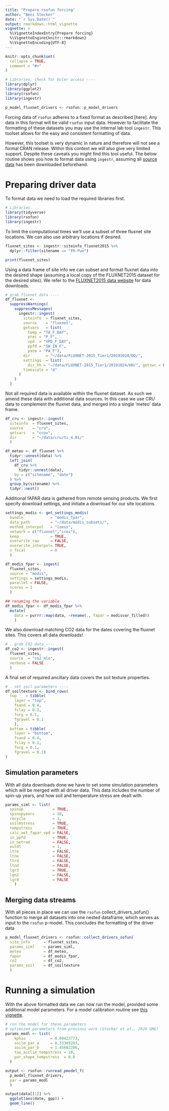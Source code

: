```yaml
---
title: "Prepare rsofun forcing"
author: "Beni Stocker"
date: "`r Sys.Date()`"
output: rmarkdown::html_vignette
vignette: >
  %\VignetteIndexEntry{Prepare forcing}
  %\VignetteEngine{knitr::rmarkdown}
  %\VignetteEncoding{UTF-8}
---
```


```r
knitr::opts_chunk$set(
  collapse = TRUE,
  comment = "#>"
)

# Libraries, check for Euler access ----
library(dplyr)
library(ggplot2)
library(rsofun)
library(ingestr)

p_model_fluxnet_drivers <- rsofun::p_model_drivers
```

Forcing data of `rsofun` adheres to a fixed format as described [here]. Any data
in this format will be valid `rsofun` input data. However to facilitate the
formatting of these datasets you may use the internal lab tool `ingestr`. This
toolset allows for the easy and consistent formatting of data.

However, this toolset is very dynamic in nature and therefore will not see a
formal CRAN release. Within this context we will also give very limited support.
Despite these caveats you might find this tool useful. The below routine shows
you how to format data using `ingestr`, assuming all 
[source data](https://github.com/computationales/ingestr) has been 
downloaded beforehand.

# Preparing driver data

To format data we need to load the required libraries first.

```r
# Libraries
library(tidyverse)
library(rsofun)
library(ingestr)
```

To limit the computational times we'll use a subset of three
fluxnet site locations. We can also use arbitrary locations if desired.

```r
fluxnet_sites <- ingestr::siteinfo_fluxnet2015 %>%
  dplyr::filter(sitename == "FR-Pue")

print(fluxnet_sites)
```
Using a data frame of site info we can subset and format fluxnet data into the
desired shape (assuming a local copy of the FLUXNET2015 dataset for the 
desired sites). We refer to the 
[FLUXNET2015 data website](https://fluxnet.org/data/fluxnet2015-dataset/)
for data downloads.

```r
# grab fluxnet data ----
df_fluxnet <-
  suppressWarnings(
    suppressMessages(
      ingestr::ingest(
        siteinfo  = fluxnet_sites,
        source    = "fluxnet",
        getvars   = list(
          temp = "TA_F_DAY",
          prec = "P_F",
          vpd  = "VPD_F_DAY",
          ppfd = "SW_IN_F",
          patm = "PA_F"),
        dir       = "~/data/FLUXNET-2015_Tier1/20191024/DD/",
        settings  = list(
          dir_hh = "~/data/FLUXNET-2015_Tier1/20191024/HH/", getswc = FALSE),
        timescale = "d"
      )
    )
  )
```

Not all required data is available within the fluxnet dataset. As such we amend
these data with additional data sources. In this case we use CRU data to 
complement the fluxnet data, and merged into a single 'meteo' data frame.

```r
df_cru <- ingestr::ingest(
  siteinfo  = fluxnet_sites,
  source    = "cru",
  getvars   = "ccov",
  dir       = "~/data/cru/ts_4.01/"
  )

df_meteo <- df_fluxnet %>%
  tidyr::unnest(data) %>%
  left_join(
    df_cru %>%
      tidyr::unnest(data),
    by = c("sitename", "date")
  ) %>%
  group_by(sitename) %>%
  tidyr::nest()
```

Additional fAPAR data is gathered from remote sensing products. We first specify
download settings, and initiate a download for our site locations.

```r
settings_modis <- get_settings_modis(
  bundle            = "modis_fpar",
  data_path         = "~/data/modis_subsets/",
  method_interpol   = "loess",
  network = c("fluxnet","icos"),
  keep              = TRUE,
  overwrite_raw     = FALSE,
  overwrite_interpol= TRUE,
  n_focal           = 0
  )

df_modis_fpar <- ingest(
  fluxnet_sites,
  source = "modis",
  settings = settings_modis,
  parallel = FALSE,
  ncores = 1
  )

## renaming the variable
df_modis_fpar <- df_modis_fpar %>%
  mutate(
    data = purrr::map(data, ~rename(., fapar = modisvar_filled))
    )
```

We also download matching CO2 data for the dates covering the fluxnet sites.
This covers all data downloads!

```r
# . grab CO2 data ----
df_co2 <- ingestr::ingest(
  fluxnet_sites,
  source  = "co2_mlo",
  verbose = FALSE
  )
```

A final set of required ancillary data covers the soil texture properties.

```r
# . set soil parameters ----
df_soiltexture <- bind_rows(
  top    = tibble(
    layer = "top",
    fsand = 0.4,
    fclay = 0.3,
    forg = 0.1,
    fgravel = 0.1
    ),
  bottom = tibble(
    layer = "bottom",
    fsand = 0.4,
    fclay = 0.3,
    forg = 0.1,
    fgravel = 0.1)
)
```

## Simulation parameters

With all data downloads done we have to set some simulation parameters which
will be merged with all driver data. This data includes the number of spin-up
years, and how soil and temperature stress are dealt with.

```r
params_siml <- list(
  spinup             = TRUE,
  spinupyears        = 10,
  recycle            = 1,
  soilmstress        = TRUE,
  tempstress         = TRUE,
  calc_aet_fapar_vpd = FALSE,
  in_ppfd            = TRUE,
  in_netrad          = FALSE,
  outdt              = 1,
  ltre               = FALSE,
  ltne               = FALSE,
  ltrd               = FALSE,
  ltnd               = FALSE,
  lgr3               = TRUE,
  lgn3               = FALSE,
  lgr4               = FALSE
	)
```

## Merging data streams

With all pieces in place we can use the `rsofun` collect_drivers_sofun()
function to merge all datasets into one nested dataframe, which serves as
input to the `rsofun` p-model. This concludes the formatting of the driver data

```r
p_model_fluxnet_drivers <- rsofun::collect_drivers_sofun(
  site_info      = fluxnet_sites,
  params_siml    = params_siml,
  meteo          = df_meteo,
  fapar          = df_modis_fpar,
  co2            = df_co2,
  params_soil    = df_soiltexture
  )
```

# Running a simulation

With the above formatted data we can now run the model, provided some additional
model parameters. For a model calibration routine see 
[this vignette](https://computationales.github.io/rsofun/articles/pmodel_use.html).

```r
# run the model for these parameters
# optimized parameters from previous work (Stocker et al., 2020 GMD)
params_modl <- list(
    kphio           = 0.09423773,
    soilm_par_a     = 0.33349283,
    soilm_par_b     = 1.45602286,
    tau_acclim_tempstress = 10,
    par_shape_tempstress  = 0.0
  )

output <- rsofun::runread_pmodel_f(
  p_model_fluxnet_drivers,
  par = params_modl
  )

output$data[[1]] %>% 
  ggplot(aes(date, gpp)) +
  geom_line()
```
